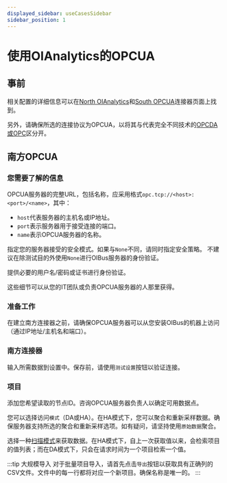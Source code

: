 ```yaml
---
displayed_sidebar: useCasesSidebar
sidebar_position: 1
---
```



# 使用OIAnalytics的OPCUA

## 事前
相关配置的详细信息可以在[North OIAnalytics](../guide/north-connectors/oianalytics.md)和[South OPCUA](../guide/south-connectors/opcua.mdx)连接器页面上找到。

另外，请确保所选的连接协议为OPCUA，以将其与代表完全不同技术的[OPCDA或OPC](../guide/south-connectors/opc.mdx)区分开。

## 南方OPCUA
### 您需要了解的信息
OPCUA服务器的完整URL，包括名称，应采用格式`opc.tcp://<host>:<port>/<name>`，其中：
- `host`代表服务器的主机名或IP地址。
- `port`表示服务器用于接受连接的端口。
- `name`表示OPCUA服务器的名称。

指定您的服务器接受的安全模式。如果与`None`不同，请同时指定安全策略。
不建议在除测试目的外使用`None`进行OIBus服务器的身份验证。

提供必要的用户名/密码或证书进行身份验证。

这些细节可以从您的IT团队或负责OPCUA服务器的人那里获得。

### 准备工作

在建立南方连接器之前，请确保OPCUA服务器可以从您安装OIBus的机器上访问（通过IP地址/主机名和端口）。

### 南方连接器
输入所需数据到设置中。保存前，请使用`测试设置`按钮以验证连接。

### 项目
添加您希望读取的节点ID。咨询OPCUA服务器负责人以确定可用数据点。

您可以选择访问`模式`（DA或HA）。在HA模式下，您可以聚合和重新采样数据。确保服务器支持所选的聚合和重新采样选项。如有疑问，请坚持使用`原始数据`聚合。

选择一种[扫描模式](../guide/engine/scan-modes.md)来获取数据。在HA模式下，自上一次获取值以来，会检索项目的值列表；而在DA模式下，只会在请求时间为一个项目检索一个值。

:::tip 大规模导入
对于批量项目导入，请首先点击`导出`按钮以获取具有正确列的CSV文件。文件中的每一行都将对应一个新项目。确保名称是唯一的。
:::

<NorthOIAnalytics></NorthOIAnalytics>
